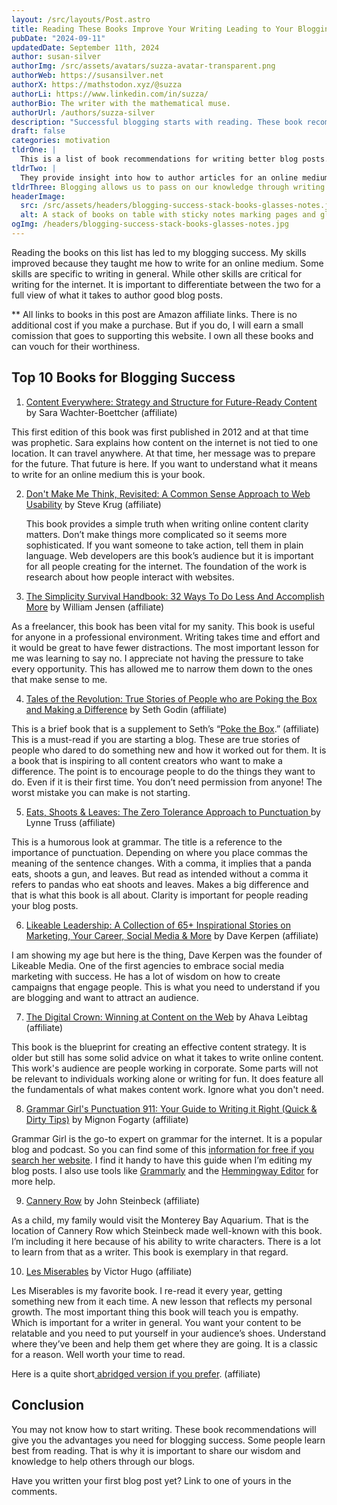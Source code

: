 ```yaml
---
layout: /src/layouts/Post.astro
title: Reading These Books Improve Your Writing Leading to Your Blogging Success
pubDate: "2024-09-11"
updatedDate: September 11th, 2024
author: susan-silver
authorImg: /src/assets/avatars/suzza-avatar-transparent.png
authorWeb: https://susansilver.net
authorX: https://mathstodon.xyz/@suzza
authorLi: https://www.linkedin.com/in/suzza/
authorBio: The writer with the mathematical muse.
authorUrl: /authors/suzza-silver
description: "Successful blogging starts with reading. These book recommendations have excellent writing tips for beginners. "
draft: false
categories: motivation
tldrOne: |
  This is a list of book recommendations for writing better blog posts.
tldrTwo: |
  They provide insight into how to author articles for an online medium.
tldrThree: Blogging allows us to pass on our knowledge through writing.
headerImage:
  src: /src/assets/headers/blogging-success-stack-books-glasses-notes.jpg
  alt: A stack of books on table with sticky notes marking pages and glasses sitting on top of the stack
ogImg: /headers/blogging-success-stack-books-glasses-notes.jpg
---
```


Reading the books on this list has led to my blogging success. My skills improved because they taught me how to write for an online medium. Some skills are specific to writing in general. While other skills are critical for writing for the internet. It is important to differentiate between the two for a full view of what it takes to author good blog posts.

\*\* All links to books in this post are Amazon affiliate links. There is no additional cost if you make a purchase. But if you do, I will earn a small comission that goes to supporting this website. I own all these books and can vouch for their worthiness.

## Top 10 Books for Blogging Success

1. [Content Everywhere: Strategy and Structure for Future-Ready Content](https://amzn.to/3YFHTV9) by Sara Wachter-Boettcher (affiliate)

This first edition of this book was first published in 2012 and at that time was prophetic. Sara explains how content on the internet is not tied to one location. It can travel anywhere. At that time, her message was to prepare for the future. That future is here. If you want to understand what it means to write for an online medium this is your book.

2. [Don't Make Me Think, Revisited: A Common Sense Approach to Web Usability](https://amzn.to/4dnf3NM) by Steve Krug (affiliate)

   This book provides a simple truth when writing online content clarity matters. Don’t make things more complicated so it seems more sophisticated. If you want someone to take action, tell them in plain language. Web developers are this book’s audience but it is important for all people creating for the internet. The foundation of the work is research about how people interact with websites.

3. [The Simplicity Survival Handbook: 32 Ways To Do Less And Accomplish More](https://amzn.to/3AxO5nU) by William Jensen (affiliate)

As a freelancer, this book has been vital for my sanity. This book is useful for anyone in a professional environment. Writing takes time and effort and it would be great to have fewer distractions. The most important lesson for me was learning to say no. I appreciate not having the pressure to take every opportunity. This has allowed me to narrow them down to the ones that make sense to me.

4. [Tales of the Revolution: True Stories of People who are Poking the Box and Making a Difference](https://amzn.to/4fMN0Zw) by Seth Godin (affiliate)

This is a brief book that is a supplement to Seth’s “[Poke the Box](https://amzn.to/3YH6OaH).” (affiliate) This is a must-read if you are starting a blog. These are true stories of people who dared to do something new and how it worked out for them. It is a book that is inspiring to all content creators who want to make a difference. The point is to encourage people to do the things they want to do. Even if it is their first time. You don’t need permission from anyone! The worst mistake you can make is not starting.

5. [Eats, Shoots & Leaves: The Zero Tolerance Approach to Punctuation ](https://amzn.to/3yv7FRo)by Lynne Truss (affiliate)

This is a humorous look at grammar. The title is a reference to the importance of punctuation. Depending on where you place commas the meaning of the sentence changes. With a comma, it implies that a panda eats, shoots a gun, and leaves. But read as intended without a comma it refers to pandas who eat shoots and leaves. Makes a big difference and that is what this book is all about. Clarity is important for people reading your blog posts.

6. [Likeable Leadership: A Collection of 65+ Inspirational Stories on Marketing, Your Career, Social Media & More](https://amzn.to/3YKkeCV) by Dave Kerpen (affiliate)

I am showing my age but here is the thing, Dave Kerpen was the founder of Likeable Media. One of the first agencies to embrace social media marketing with success. He has a lot of wisdom on how to create campaigns that engage people. This is what you need to understand if you are blogging and want to attract an audience.

7. [The Digital Crown: Winning at Content on the Web](https://amzn.to/3YMWY7g) by Ahava Leibtag (affiliate)

This book is the blueprint for creating an effective content strategy. It is older but still has some solid advice on what it takes to write online content. This work's audience are people working in corporate. Some parts will not be relevant to individuals working alone or writing for fun. It does feature all the fundamentals of what makes content work. Ignore what you don't need.

8. [Grammar Girl's Punctuation 911: Your Guide to Writing it Right (Quick & Dirty Tips)](https://amzn.to/4dko5ez) by Mignon Fogarty (affiliate)

Grammar Girl is the go-to expert on grammar for the internet. It is a popular blog and podcast. So you can find some of this [information for free if you search her website](https://www.quickanddirtytips.com/grammar-girl/). I find it handy to have this guide when I’m editing my blog posts. I also use tools like [Grammarly](grammarly.com) and the [Hemmingway Editor](https://hemingwayapp.com/) for more help.

9. [Cannery Row](https://amzn.to/3WE0OwU) by John Steinbeck (affiliate)

As a child, my family would visit the Monterey Bay Aquarium. That is the location of Cannery Row which Steinbeck made well-known with this book. I’m including it here because of his ability to write characters. There is a lot to learn from that as a writer. This book is exemplary in that regard.

10. [Les Miserables](https://amzn.to/3ST5NZt) by Victor Hugo (affiliate)

Les Miserables is my favorite book. I re-read it every year, getting something new from it each time. A new lesson that reflects my personal growth. The most important thing this book will teach you is empathy. Which is important for a writer in general. You want your content to be relatable and you need to put yourself in your audience’s shoes. Understand where they’ve been and help them get where they are going. It is a classic for a reason. Well worth your time to read.

Here is a quite short[ abridged version if you prefer](https://amzn.to/4cpzE2M). (affiliate)

## Conclusion

You may not know how to start writing. These book recommendations will give you the advantages you need for blogging success. Some people learn best from reading. That is why it is important to share our wisdom and knowledge to help others through our blogs.

Have you written your first blog post yet? Link to one of yours in the comments.
